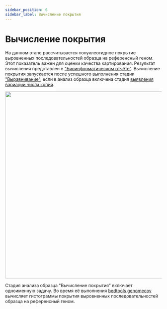 ```yaml
---
sidebar_position: 6
sidebar_label: Вычисление покрытия
---
```


# Вычисление покрытия

На данном этапе рассчитывается понуклеотидное покрытие выровненных последовательностей образца на референсный геном.
Этот показатель важен для оценки качества картирования. Результат вычисления представлен
в ["Биоинформатическом отчёте"](/bioinformatic-report#coverage-report).
Вычисление покрытия запускается после успешного выполнения стадии ["Выравнивание"](/workflow-details/alignment),
если в анализ образца включена
стадия [выявления вариации числа копий](/settings/settings/cnv-discovery-settings).

<p align="center">
<img src={require('/img/rus/calculate_coverage.png').default} width="600"/>
</p>

Стадия анализа образца "Вычисление покрытия" включает одноименную задачу. Во время её выполнения
[bedtools genomecov](https://bedtools.readthedocs.io/en/latest/content/tools/genomecov.html)
вычисляет гистограммы покрытия выровненных последовательностей образца на референсный геном.
